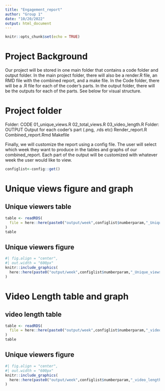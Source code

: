 ```yaml
---
title: "Engagement_report"
author: "Group 1"
date: "10/20/2022"
output: html_document
---
```


```r
knitr::opts_chunk$set(echo = TRUE)
```

# Project Background 

Our project will be stored in one main folder that contains a code folder and output folder. In the main project folder, there will also be a render.R file, an RMD file with the combined report, and a make file. In the Code folder, there will be a .R file for each of the coder’s parts. In the output folder, there will be the outputs for each of the parts. See below for visual structure. 


# Project folder
Folder: CODE
  01_unique_views.R
  02_total_views.R
  03_video_length.R
Folder: OUTPUT
  Output for each coder’s part (.png, .rds etc)
Render_report.R
Combined_report.Rmd
Makefile

Finally, we will customize the report using a config file. The user will select which week they want to produce in the tables and graphs of our combined_report. Each part of the output will be customized with whatever week the user would like to view.  

```r
configlist<-config::get()
```

# Unique views figure and graph
## Unique viewers table
```r
table <- readRDS(
  file = here::here(paste0("output/week",configlist$numberparam,"_Unique_views_table.rds"))
)
table
```
## Unique viewers figure
```r
#| fig.align = "center",
#| out.width = "600px"
knitr::include_graphics(
  here::here(paste0("output/week",configlist$numberparam,"_Unique_views_barplot.png"))
)
```

# Video Length table and graph
## video length table
```r
table <- readRDS(
  file = here::here(paste0("output/week",configlist$numberparam,"_video_length_table.rds"))
)
table
```
## Unique viewers figure
```r
#| fig.align = "center",
#| out.width = "600px"
knitr::include_graphics(
  here::here(paste0("output/week",configlist$numberparam,"_video_length_plot.png"))
)
```